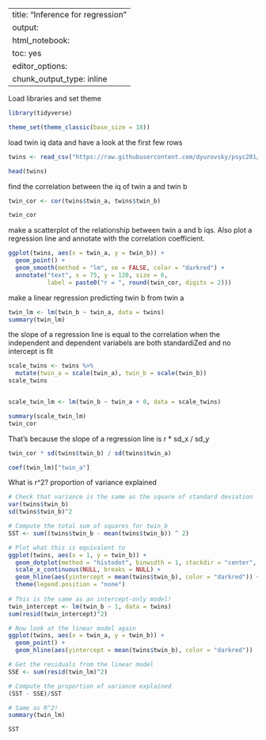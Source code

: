 
---
title: "Inference for regression"
output:
  html_notebook:
    toc: yes
editor_options: 
  chunk_output_type: inline
---


Load libraries and set theme
```r
library(tidyverse)

theme_set(theme_classic(base_size = 18))
```

load twin iq data and have a look at the first few rows
```r
twins <- read_csv("https://raw.githubusercontent.com/dyurovsky/psyc201/master/data/demos/twins.csv")

head(twins)
```

find the correlation between the iq of twin a and twin b
```r
twin_cor <- cor(twins$twin_a, twins$twin_b)

twin_cor
```

make a scatterplot of the relationship between twin a and b iqs. Also plot a regression line and annotate with the correlation coefficient.
```r
ggplot(twins, aes(x = twin_a, y = twin_b)) +
  geom_point() +
  geom_smooth(method = "lm", se = FALSE, color = "darkred") + 
  annotate("text", x = 75, y = 120, size = 6,
           label = paste0("r = ", round(twin_cor, digits = 2)))
```

make a linear regression predicting twin b from twin a
```r
twin_lm <- lm(twin_b ~ twin_a, data = twins)
summary(twin_lm)
```

the slope of a regression line is equal to the correlation when the independent and dependent variabels are both standardiZed and no intercept is fit
```r
scale_twins <- twins %>%
  mutate(twin_a = scale(twin_a), twin_b = scale(twin_b))
scale_twins


scale_twin_lm <- lm(twin_b ~ twin_a + 0, data = scale_twins)

summary(scale_twin_lm)
twin_cor
```

That's because the slope of a regression line is r * sd_x / sd_y
```r
twin_cor * sd(twins$twin_b) / sd(twins$twin_a) 

coef(twin_lm)["twin_a"]
```

What is r^2? proportion of variance explained
```r
# Check that variance is the same as the square of standard deviation
var(twins$twin_b)
sd(twins$twin_b)^2

# Compute the total sum of squares for twin_b
SST <- sum((twins$twin_b - mean(twins$twin_b)) ^ 2)

# Plot what this is equivalent to
ggplot(twins, aes(x = 1, y = twin_b)) + 
  geom_dotplot(method = "histodot", binwidth = 1, stackdir = "center", binaxis = "y") + 
  scale_x_continuous(NULL, breaks = NULL) +
  geom_hline(aes(yintercept = mean(twins$twin_b), color = "darkred")) + 
  theme(legend.position = "none")
  
# This is the same as an intercept-only model!
twin_intercept <- lm(twin_b ~ 1, data = twins)
sum(resid(twin_intercept)^2)

# Now look at the linear model again
ggplot(twins, aes(x = twin_a, y = twin_b)) +
  geom_point() +
  geom_hline(aes(yintercept = mean(twins$twin_b), color = "darkred"))  

# Get the residuals from the linear model
SSE <- sum(resid(twin_lm)^2)

# Compute the proportion of variance explained
(SST - SSE)/SST

# Same as R^2!
summary(twin_lm)

SST
```